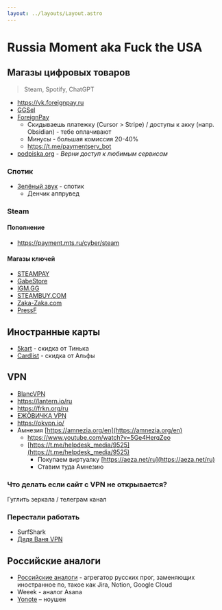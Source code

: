 ```yaml
---
layout: ../layouts/Layout.astro
---
```


# Russia Moment aka Fuck the USA

## Магазы цифровых товаров

>Steam, Spotify, ChatGPT

- https://vk.foreignpay.ru
- [GGSel](https://ggsel.net)
- [ForeignPay](https://foreignpay.ru/)
	- Скидываешь платежку (Cursor > Stripe) / доступы к акку (напр. Obsidian) - тебе оплачивают
	- Минусы - большая комиссия 20-40%
	- https://t.me/paymentserv_bot
- [podpiska.org](https://podpiska.org/) - *Верни доступ к любимым сервисам*

### Спотик

- [Зелёный звук](https://www.green-sound.ru/) - спотик
	- Денчик аппрувед

### Steam

#### Пополнение

- https://payment.mts.ru/cyber/steam

#### Магазы ключей

- [STEAMPAY](https://steampay.com/)
- [GabeStore](https://gabestore.ru/)
- [IGM.GG](https://igm.gg/?srsltid=AfmBOooOPzRnJTEgCJecJ0i3aEDiK5_tS9v5BEMUBj4Py7gAhPTga82G)
- [STEAMBUY.COM](https://steambuy.com/)
- [Zaka-Zaka.com](https://zaka-zaka.com/)
- [PressF](https://pressf.com/)

## Иностранные карты

- [5kart](https://5kart.ru/) - скидка от Тинька
- [Cardlist](https://cardlist.ru/) - скидка от Альфы

## VPN

- [BlancVPN](https://blancvpn.biz/ru/)
- https://lantern.io/ru
- https://frkn.org/ru
- [ЕЖÖВИЧКА VPN](https://t.me/ezhoffichka/20)
- https://okvpn.io/
- Амнезия [https://amnezia.org/en](https://amnezia.org/en)
	- https://www.youtube.com/watch?v=5Ge4HerqZeo
	- [https://t.me/helpdesk_media/9525](https://t.me/helpdesk_media/9525)
	    - Покупаем виртуалку [https://aeza.net/ru](https://aeza.net/ru)
	    - Ставим туда Амнезию

### Что делать если сайт с VPN не открывается?

Гуглить зеркала / телеграм канал

### Перестали работать

- SurfShark
- [Дядя Ваня VPN](https://vanyavpn.ru/)

## Российские аналоги

- [Российские аналоги](https://analogues.ru/) - агрегатор русских прог, заменяющих иностранное по, такое как Jira, Notion, Google Cloud
- Weeek - аналог Asana
- [Yonote](https://yonote.ru/) – ноушен


